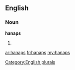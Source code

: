 ==English==

===Noun===
'''hanaps'''

# {{plural of|[[hanap]]}}

[[Category:English plurals]]

[[ar:hanaps]]
[[fr:hanaps]]
[[my:hanaps]]